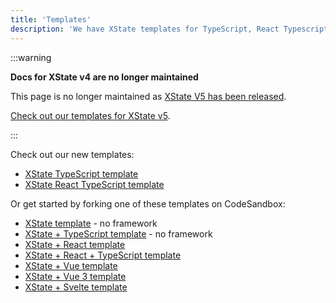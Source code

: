 ```yaml
---
title: 'Templates'
description: 'We have XState templates for TypeScript, React Typescript, Vue, Svelte, and more!'
---
```


:::warning

**Docs for XState v4 are no longer maintained**

This page is no longer maintained as [XState V5 has been released](/blog/2023-12-01-xstate-v5).

[Check out our templates for XState v5](/docs/templates).

:::

Check out our new templates:

- [XState TypeScript template](https://github.com/statelyai/xstate/tree/main/templates/vanilla-ts)
- [XState React TypeScript template](https://github.com/statelyai/xstate/tree/main/templates/react-ts)

Or get started by forking one of these templates on CodeSandbox:

- [XState template](https://codesandbox.io/s/xstate-example-template-m4ckv) - no framework
- [XState + TypeScript template](https://codesandbox.io/s/xstate-typescript-template-s9kz8) - no framework
- [XState + React template](https://codesandbox.io/s/xstate-react-template-3t2tg)
- [XState + React + TypeScript template](https://codesandbox.io/s/xstate-react-typescript-template-wjdvn)
- [XState + Vue template](https://codesandbox.io/s/xstate-vue-template-composition-api-1n23l)
- [XState + Vue 3 template](https://codesandbox.io/s/xstate-vue-3-template-vrkk9)
- [XState + Svelte template](https://github.com/statelyai/xstate/tree/main/templates/svelte-ts)
